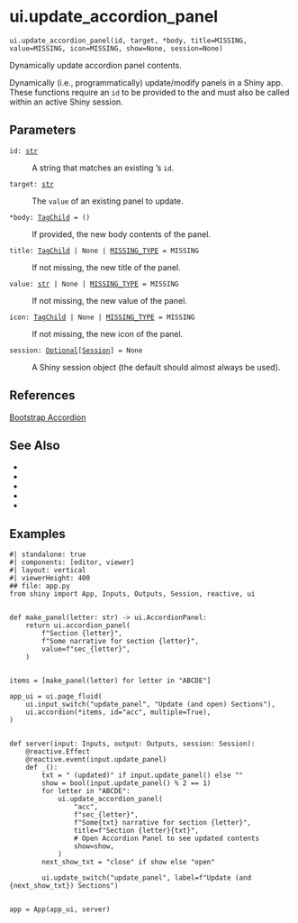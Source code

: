 # ui.update_accordion_panel { #shiny.ui.update_accordion_panel }

`ui.update_accordion_panel(id, target, *body, title=MISSING, value=MISSING, icon=MISSING, show=None, session=None)`

Dynamically update accordion panel contents.

Dynamically (i.e., programmatically) update/modify [](:func:`~shiny.ui.accordion`) panels in a Shiny app.
These functions require an `id` to be provided to the [](:func:`~shiny.ui.accordion`) and must also be
called within an active Shiny session.

## Parameters

<code><span class="parameter-name">id</span><span class="parameter-annotation-sep">:</span> <span class="parameter-annotation">[str](`str`)</span></code>

:   A string that matches an existing [](:func:`~shiny.ui.accordion`)'s `id`.

<code><span class="parameter-name">target</span><span class="parameter-annotation-sep">:</span> <span class="parameter-annotation">[str](`str`)</span></code>

:   The `value` of an existing panel to update.

<code><span class="parameter-name">*body</span><span class="parameter-annotation-sep">:</span> <span class="parameter-annotation">[TagChild](`htmltools.TagChild`)</span> <span class="parameter-default-sep">=</span> <span class="parameter-default">()</span></code>

:   If provided, the new body contents of the panel.

<code><span class="parameter-name">title</span><span class="parameter-annotation-sep">:</span> <span class="parameter-annotation">[TagChild](`htmltools.TagChild`) \| None \| [MISSING_TYPE](`shiny.types.MISSING_TYPE`)</span> <span class="parameter-default-sep">=</span> <span class="parameter-default">MISSING</span></code>

:   If not missing, the new title of the panel.

<code><span class="parameter-name">value</span><span class="parameter-annotation-sep">:</span> <span class="parameter-annotation">[str](`str`) \| None \| [MISSING_TYPE](`shiny.types.MISSING_TYPE`)</span> <span class="parameter-default-sep">=</span> <span class="parameter-default">MISSING</span></code>

:   If not missing, the new value of the panel.

<code><span class="parameter-name">icon</span><span class="parameter-annotation-sep">:</span> <span class="parameter-annotation">[TagChild](`htmltools.TagChild`) \| None \| [MISSING_TYPE](`shiny.types.MISSING_TYPE`)</span> <span class="parameter-default-sep">=</span> <span class="parameter-default">MISSING</span></code>

:   If not missing, the new icon of the panel.

<code><span class="parameter-name">session</span><span class="parameter-annotation-sep">:</span> <span class="parameter-annotation">[Optional](`typing.Optional`)\[[Session](`shiny.session.Session`)\]</span> <span class="parameter-default-sep">=</span> <span class="parameter-default">None</span></code>

:   A Shiny session object (the default should almost always be used).

## References

[Bootstrap Accordion](https://getbootstrap.com/docs/5.3/components/accordion/)



## See Also

* [](:func:`~shiny.ui.accordion`)
* [](:func:`~shiny.ui.accordion_panel`)
* [](:func:`~shiny.ui.update_accordion`)
* [](:func:`~shiny.ui.insert_accordion_panel`)
* [](:func:`~shiny.ui.remove_accordion_panel`)

## Examples


```shinylive-python
#| standalone: true
#| components: [editor, viewer]
#| layout: vertical
#| viewerHeight: 400
## file: app.py
from shiny import App, Inputs, Outputs, Session, reactive, ui


def make_panel(letter: str) -> ui.AccordionPanel:
    return ui.accordion_panel(
        f"Section {letter}",
        f"Some narrative for section {letter}",
        value=f"sec_{letter}",
    )


items = [make_panel(letter) for letter in "ABCDE"]

app_ui = ui.page_fluid(
    ui.input_switch("update_panel", "Update (and open) Sections"),
    ui.accordion(*items, id="acc", multiple=True),
)


def server(input: Inputs, output: Outputs, session: Session):
    @reactive.Effect
    @reactive.event(input.update_panel)
    def _():
        txt = " (updated)" if input.update_panel() else ""
        show = bool(input.update_panel() % 2 == 1)
        for letter in "ABCDE":
            ui.update_accordion_panel(
                "acc",
                f"sec_{letter}",
                f"Some{txt} narrative for section {letter}",
                title=f"Section {letter}{txt}",
                # Open Accordion Panel to see updated contents
                show=show,
            )
        next_show_txt = "close" if show else "open"

        ui.update_switch("update_panel", label=f"Update (and {next_show_txt}) Sections")


app = App(app_ui, server)

```

